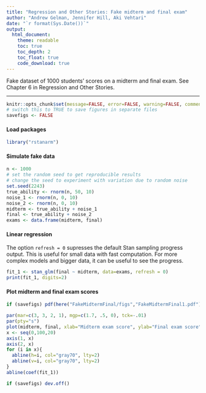 ```yaml
---
title: "Regression and Other Stories: Fake midterm and final exam"
author: "Andrew Gelman, Jennifer Hill, Aki Vehtari"
date: "`r format(Sys.Date())`"
output:
  html_document:
    theme: readable
    toc: true
    toc_depth: 2
    toc_float: true
    code_download: true
---
```

Fake dataset of 1000 students' scores on a midterm and final
exam. See Chapter 6 in Regression and Other Stories.

-------------


```r
knitr::opts_chunk$set(message=FALSE, error=FALSE, warning=FALSE, comment=NA)
# switch this to TRUE to save figures in separate files
savefigs <- FALSE
```

#### Load packages

```r
library("rstanarm")
```

#### Simulate fake data

```r
n <- 1000
# set the random seed to get reproducible results
# change the seed to experiment with variation due to random noise
set.seed(2243)
true_ability <- rnorm(n, 50, 10)
noise_1 <- rnorm(n, 0, 10)
noise_2 <- rnorm(n, 0, 10)
midterm <- true_ability + noise_1
final <- true_ability + noise_2
exams <- data.frame(midterm, final)
```

#### Linear regression

The option `refresh = 0` supresses the default Stan sampling
progress output. This is useful for small data with fast
computation. For more complex models and bigger data, it can be
useful to see the progress.

```r
fit_1 <- stan_glm(final ~ midterm, data=exams, refresh = 0)
print(fit_1, digits=2)
```

#### Plot midterm and final exam scores

```r
if (savefigs) pdf(here("FakeMidtermFinal/figs","FakeMidtermFinal1.pdf"), height=4, width=4)
```
```r
par(mar=c(3, 3, 2, 1), mgp=c(1.7, .5, 0), tck=-.01)
par(pty="s")
plot(midterm, final, xlab="Midterm exam score", ylab="Final exam score", xlim=c(0,100), ylim=c(0,100), xaxs="i", yaxs="i", xaxt="n", yaxt="n", pch=20, cex=.5)
x <- seq(0,100,20)
axis(1, x)
axis(2, x)
for (i in x){
  abline(h=i, col="gray70", lty=2)
  abline(v=i, col="gray70", lty=2)
}
abline(coef(fit_1))
```
```r
if (savefigs) dev.off()
```

